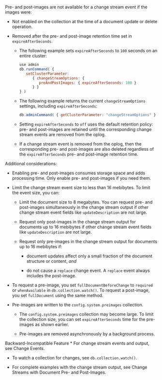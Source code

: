 
Pre- and post-images are not available for a <Ref url="change-stream-output">change stream event</Ref> if the images were:

* Not enabled on the collection at the time of a document update or
  delete operation.

* Removed after the pre- and post-image retention time set in
  `expireAfterSeconds`.

  * The following example sets `expireAfterSeconds` to `100`
    seconds on an entire cluster:

    ```javascript
    use admin
    db.runCommand( {
       setClusterParameter:
          { changeStreamOptions: {
             preAndPostImages: { expireAfterSeconds: 100 }
          } }
    } )
    ```

  * The following example returns the current `changeStreamOptions`
    settings, including `expireAfterSeconds`:

    ```javascript
    db.adminCommand( { getClusterParameter: "changeStreamOptions" } )
    ```

  * Setting `expireAfterSeconds` to `off` uses the default retention
    policy: pre- and post-images are retained until the corresponding
    change stream events are removed from the <Ref url="oplog">oplog</Ref>.

  * If a change stream event is removed from the oplog, then the
    corresponding pre- and post-images are also deleted regardless of
    the `expireAfterSeconds` pre- and post-image retention time.

Additional considerations:

* Enabling pre- and post-images consumes storage space and adds
  processing time. Only enable pre- and post-images if you need them.

* Limit the change stream event size to less than 16 mebibytes. To limit
  the event size, you can:

  * Limit the document size to 8 megabytes. You can request pre- and
    post-images simultaneously in the <Ref url="change-stream-output">change stream output</Ref> if other change stream event fields like
    `updateDescription` are not large.

  * Request only post-images in the change stream output for documents
    up to 16 mebibytes if other change stream event fields like
    `updateDescription` are not large.

  * Request only pre-images in the change stream output for documents up
    to 16 mebibytes if:

    * document updates affect only a small fraction of the document
      structure or content, *and*

    * do not cause a `replace` change event. A `replace` event
      always includes the post-image.

* To request a pre-image, you set `fullDocumentBeforeChange` to
  `required` or `whenAvailable` in <Ref url="db.collection.watch">`db.collection.watch()`</Ref>.
  To request a post-image, you set `fullDocument` using the same
  method.

* Pre-images are written to the <Ref url="config.system.preimages">`config.system.preimages`</Ref>
  collection.

  * The `config.system.preimages` collection may become large. To
    limit the collection size, you can set `expireAfterSeconds`
    time for the pre-images as shown earlier.

  * Pre-images are removed asynchronously by a background process.

<Important>
  Backward-Incompatible Feature

  <DowngradeForPreAndPostImages />
</Important>

<Seealso>
  * For change stream events and output, see
    <Ref url="change-stream-output">Change Events</Ref>.

  * To watch a collection for changes, see
    <Ref url="db.collection.watch">`db.collection.watch()`</Ref>.

  * For complete examples with the change stream output, see
    <Ref url="db.collection.watch-change-streams-pre-and-post-images-example">Change Streams with Document Pre- and Post-Images</Ref>.
</Seealso>
